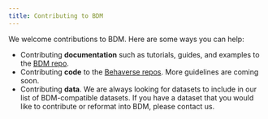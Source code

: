 ```yaml
---
title: Contributing to BDM
---
```


We welcome contributions to BDM. Here are some ways you can help:

- Contributing **documentation** such as tutorials, guides, and examples to the [BDM repo](https://github.com/behaverse/data-model).
- Contributing **code** to the [Behaverse repos](https://github.com/behaverse). More guidelines are coming soon.
- Contributing **data**. We are always looking for datasets to include in our list of BDM-compatible datasets. If you have a dataset that you would like to contribute or reformat into BDM, please contact us.
